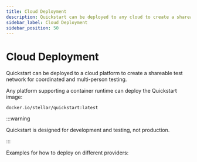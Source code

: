 ```yaml
---
title: Cloud Deployment
description: Quickstart can be deployed to any cloud to create a shareable test network
sidebar_label: Cloud Deployment
sidebar_position: 50
---
```



# Cloud Deployment

Quickstart can be deployed to a cloud platform to create a shareable test network for coordinated and multi-person testing.

Any platform supporting a container runtime can deploy the Quickstart image:

```
docker.io/stellar/quickstart:latest
```

:::warning

Quickstart is designed for development and testing, not production.

:::

Examples for how to deploy on different providers:

<DocCardList />
